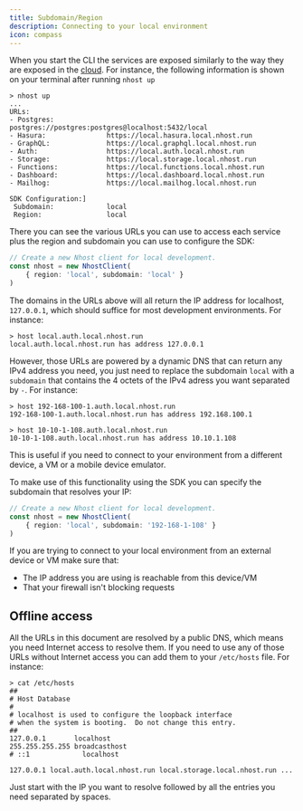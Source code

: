 ```yaml
---
title: Subdomain/Region
description: Connecting to your local environment
icon: compass
---
```


When you start the CLI the services are exposed similarly to the way they are exposed in the [cloud](/platform/subdomain). For instance, the following information is shown on your terminal after running `nhost up`

```
> nhost up
...
URLs:
- Postgres:             postgres://postgres:postgres@localhost:5432/local
- Hasura:               https://local.hasura.local.nhost.run
- GraphQL:              https://local.graphql.local.nhost.run
- Auth:                 https://local.auth.local.nhost.run
- Storage:              https://local.storage.local.nhost.run
- Functions:            https://local.functions.local.nhost.run
- Dashboard:            https://local.dashboard.local.nhost.run
- Mailhog:              https://local.mailhog.local.nhost.run

SDK Configuration:]
 Subdomain:             local
 Region:                local
```

There you can see the various URLs you can use to access each service plus the region and subdomain you can use to configure the SDK:

```ts
// Create a new Nhost client for local development.
const nhost = new NhostClient(
    { region: 'local', subdomain: 'local' }
)
```

The domains in the URLs above will all return the IP address for localhost, `127.0.0.1`, which should suffice for most development environments. For instance:

```
> host local.auth.local.nhost.run
local.auth.local.nhost.run has address 127.0.0.1
```

However, those URLs are powered by a dynamic DNS that can return any IPv4 address you need, you just need to replace the subdomain `local` with a `subdomain` that contains the 4 octets of the IPv4 adress you want separated by `-`. For instance:

```
> host 192-168-100-1.auth.local.nhost.run
192-168-100-1.auth.local.nhost.run has address 192.168.100.1

> host 10-10-1-108.auth.local.nhost.run
10-10-1-108.auth.local.nhost.run has address 10.10.1.108
```

This is useful if you need to connect to your environment from a different device, a VM or a mobile device emulator.

To make use of this functionality using the SDK you can specify the subdomain that resolves your IP:


```ts
// Create a new Nhost client for local development.
const nhost = new NhostClient(
    { region: 'local', subdomain: '192-168-1-108' }
)
```

<Warning>
If you are trying to connect to your local environment from an external device or VM make sure that:

- The IP address you are using is reachable from this device/VM
- That your firewall isn't blocking requests
</Warning>

## Offline access

All the URLs in this document are resolved by a public DNS, which means you need Internet access to resolve them. If you need to use any of those URLs without Internet access you can add them to your `/etc/hosts` file. For instance:

```
> cat /etc/hosts
##
# Host Database
#
# localhost is used to configure the loopback interface
# when the system is booting.  Do not change this entry.
##
127.0.0.1       localhost
255.255.255.255 broadcasthost
# ::1             localhost

127.0.0.1 local.auth.local.nhost.run local.storage.local.nhost.run ...
```

Just start with the IP you want to resolve followed by all the entries you need separated by spaces.
